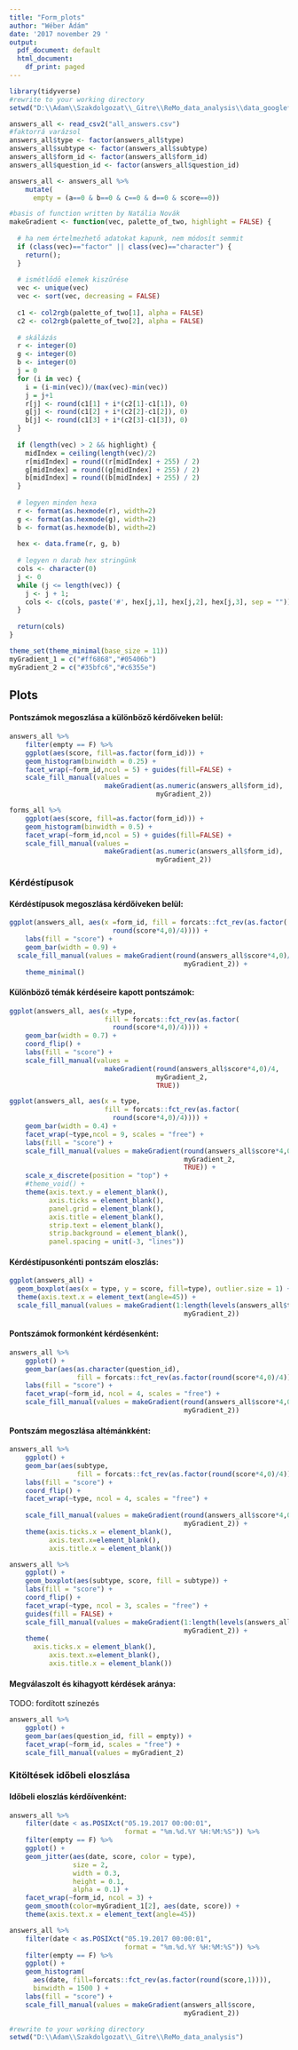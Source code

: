 ---
title: "Form_plots"
author: "Wéber Ádám"
date: '2017 november 29 '
output:
  pdf_document: default
  html_document:
    df_print: paged
---

```{r setup, include=FALSE}
library(tidyverse)
#rewrite to your working directory
setwd("D:\\Adam\\Szakdolgozat\\_Gitre\\ReMo_data_analysis\\data_googleforms")
```


```{r read, include=FALSE}
answers_all <- read_csv2("all_answers.csv")
#faktorrá varázsol
answers_all$type <- factor(answers_all$type)
answers_all$subtype <- factor(answers_all$subtype)
answers_all$form_id <- factor(answers_all$form_id)
answers_all$question_id <- factor(answers_all$question_id)

answers_all <- answers_all %>%
    mutate(
      empty = (a==0 & b==0 & c==0 & d==0 & score==0)) 
```



```{r, include=FALSE}
#basis of function written by Natália Novák
makeGradient <- function(vec, palette_of_two, highlight = FALSE) {
  
  # ha nem értelmezhető adatokat kapunk, nem módosít semmit
  if (class(vec)=="factor" || class(vec)=="character") {
    return();
  }
  
  # ismétlődő elemek kiszűrése
  vec <- unique(vec)
  vec <- sort(vec, decreasing = FALSE)
  
  c1 <- col2rgb(palette_of_two[1], alpha = FALSE)
  c2 <- col2rgb(palette_of_two[2], alpha = FALSE)
  
  # skálázás
  r <- integer(0)
  g <- integer(0)
  b <- integer(0)
  j = 0
  for (i in vec) {
    i = (i-min(vec))/(max(vec)-min(vec))
    j = j+1
    r[j] <- round(c1[1] + i*(c2[1]-c1[1]), 0)
    g[j] <- round(c1[2] + i*(c2[2]-c1[2]), 0)
    b[j] <- round(c1[3] + i*(c2[3]-c1[3]), 0)
  }
  
  if (length(vec) > 2 && highlight) {
    midIndex = ceiling(length(vec)/2)
    r[midIndex] = round((r[midIndex] + 255) / 2)
    g[midIndex] = round((g[midIndex] + 255) / 2)
    b[midIndex] = round((b[midIndex] + 255) / 2)
  }
  
  # legyen minden hexa
  r <- format(as.hexmode(r), width=2)
  g <- format(as.hexmode(g), width=2)
  b <- format(as.hexmode(b), width=2)
  
  hex <- data.frame(r, g, b)
  
  # legyen n darab hex stringünk
  cols <- character(0)
  j <- 0
  while (j <= length(vec)) {
    j <- j + 1;
    cols <- c(cols, paste('#', hex[j,1], hex[j,2], hex[j,3], sep = ""))
  }
  
  return(cols)
}
```

```{r style, include=FALSE}
theme_set(theme_minimal(base_size = 11)) 
myGradient_1 = c("#ff6868","#05406b")
myGradient_2 = c("#35bfc6","#c6355e")
```

\newpage
## Plots

#### Pontszámok megoszlása a különböző kérdőíveken belül:

```{r}
answers_all %>%
    filter(empty == F) %>%
    ggplot(aes(score, fill=as.factor(form_id))) +
    geom_histogram(binwidth = 0.25) +
    facet_wrap(~form_id,ncol = 5) + guides(fill=FALSE) +
    scale_fill_manual(values = 
                        makeGradient(as.numeric(answers_all$form_id), 
                                     myGradient_2))
```

```{r}
forms_all %>%
    ggplot(aes(score, fill=as.factor(form_id))) +
    geom_histogram(binwidth = 0.5) +
    facet_wrap(~form_id,ncol = 5) + guides(fill=FALSE) +
    scale_fill_manual(values = 
                        makeGradient(as.numeric(answers_all$form_id), 
                                     myGradient_2))
```

\newpage

### Kérdéstípusok

#### Kérdéstípusok megoszlása kérdőíveken belül:

```{r}
ggplot(answers_all, aes(x =form_id, fill = forcats::fct_rev(as.factor(
                          round(score*4,0)/4)))) +
    labs(fill = "score") +
    geom_bar(width = 0.9) +
  scale_fill_manual(values = makeGradient(round(answers_all$score*4,0)/4,
                                            myGradient_2)) +
    theme_minimal()
```
\newpage

#### Különböző témák kérdéseire kapott pontszámok:

```{r}
ggplot(answers_all, aes(x =type,
                        fill = forcats::fct_rev(as.factor(
                          round(score*4,0)/4)))) +
    geom_bar(width = 0.7) +
    coord_flip() +
    labs(fill = "score") +
    scale_fill_manual(values = 
                        makeGradient(round(answers_all$score*4,0)/4, 
                                     myGradient_2, 
                                     TRUE))
```

```{r fig.width=8}
ggplot(answers_all, aes(x = type,
                        fill = forcats::fct_rev(as.factor(
                          round(score*4,0)/4)))) +
    geom_bar(width = 0.4) +
    facet_wrap(~type,ncol = 9, scales = "free") +
    labs(fill = "score") +
    scale_fill_manual(values = makeGradient(round(answers_all$score*4,0)/4, 
                                            myGradient_2, 
                                            TRUE)) +
    scale_x_discrete(position = "top") +
    #theme_void() +
    theme(axis.text.y = element_blank(),
          axis.ticks = element_blank(),
          panel.grid = element_blank(),
          axis.title = element_blank(),
          strip.text = element_blank(),
          strip.background = element_blank(),
          panel.spacing = unit(-3, "lines"))
```

\newpage

#### Kérdéstípusonkénti pontszám eloszlás:

```{r}
ggplot(answers_all) +
  geom_boxplot(aes(x = type, y = score, fill=type), outlier.size = 1) +
  theme(axis.text.x = element_text(angle=45)) +
  scale_fill_manual(values = makeGradient(1:length(levels(answers_all$type)),
                                            myGradient_2))
```
\newpage

#### Pontszámok formonként kérdésenként:

```{r, fig.width=10,fig.height=8}

answers_all %>%
    ggplot() +
    geom_bar(aes(as.character(question_id),
                 fill = forcats::fct_rev(as.factor(round(score*4,0)/4)))) +
    labs(fill = "score") + 
    facet_wrap(~form_id, ncol = 4, scales = "free") +
    scale_fill_manual(values = makeGradient(round(answers_all$score*4,0)/4,
                                            myGradient_2))
```
\newpage

#### Pontszám megoszlása altémánkként:

```{r, fig.width=10,fig.height=7}

answers_all %>%
    ggplot() +
    geom_bar(aes(subtype,
                 fill = forcats::fct_rev(as.factor(round(score*4,0)/4)))) +
    labs(fill = "score") + 
    coord_flip() +
    facet_wrap(~type, ncol = 4, scales = "free") +
    
    scale_fill_manual(values = makeGradient(round(answers_all$score*4,0)/4,
                                            myGradient_2)) +
    theme(axis.ticks.x = element_blank(),
          axis.text.x=element_blank(), 
          axis.title.x = element_blank())
```

```{r, fig.width=10,fig.height=7}

answers_all %>%
    ggplot() +
    geom_boxplot(aes(subtype, score, fill = subtype)) +
    labs(fill = "score") + 
    coord_flip() +
    facet_wrap(~type, ncol = 3, scales = "free") +
    guides(fill = FALSE) + 
    scale_fill_manual(values = makeGradient(1:length(levels(answers_all$subtype)),
                                            myGradient_2)) +
    theme(
      axis.ticks.x = element_blank(),
          axis.text.x=element_blank(), 
          axis.title.x = element_blank())
```
\newpage

#### Megválaszolt és kihagyott kérdések aránya:
 TODO: fordított színezés
```{r, fig.width=10, fig.height=7}
answers_all %>%
    ggplot() +
    geom_bar(aes(question_id, fill = empty)) + 
    facet_wrap(~form_id, scales = "free") +
    scale_fill_manual(values = myGradient_2)
```
\newpage

### Kitöltések időbeli eloszlása

#### Időbeli eloszlás kérdőívenként:

```{r, fig.width=10, fig.height=10}
answers_all %>%
    filter(date < as.POSIXct("05.19.2017 00:00:01",
                             format = "%m.%d.%Y %H:%M:%S")) %>% 
    filter(empty == F) %>%
    ggplot() +
    geom_jitter(aes(date, score, color = type), 
                size = 2, 
                width = 0.3, 
                height = 0.1, 
                alpha = 0.1) +
    facet_wrap(~form_id, ncol = 3) +
    geom_smooth(color=myGradient_1[2], aes(date, score)) +
    theme(axis.text.x = element_text(angle=45))

```

\newpage

```{r, fig.width=8}
answers_all %>%
    filter(date < as.POSIXct("05.19.2017 00:00:01",
                             format = "%m.%d.%Y %H:%M:%S")) %>% 
    filter(empty == F) %>%
    ggplot() +
    geom_histogram(
      aes(date, fill=forcats::fct_rev(as.factor(round(score,1)))),
      binwidth = 1500 ) +
    labs(fill = "score") + 
    scale_fill_manual(values = makeGradient(answers_all$score,
                                            myGradient_2))

```

```{r}
#rewrite to your working directory
setwd("D:\\Adam\\Szakdolgozat\\_Gitre\\ReMo_data_analysis")
```